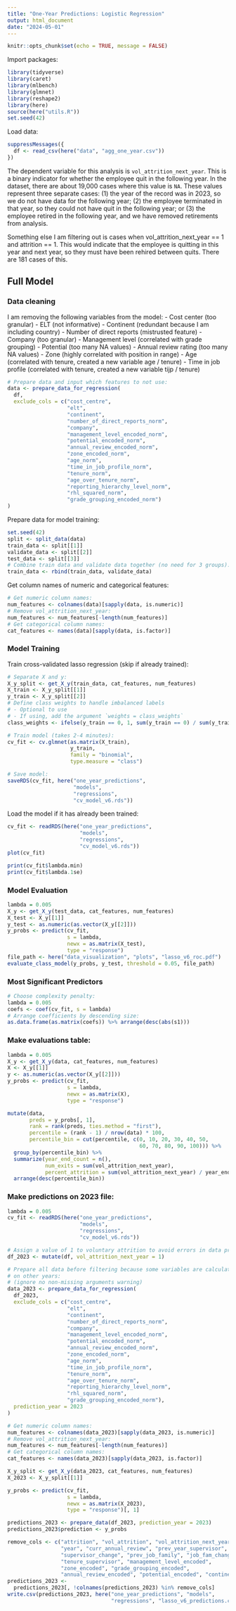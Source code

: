 ---
title: "One-Year Predictions: Logistic Regression"
output: html_document
date: "2024-05-01"
---

```{r setup, include=FALSE}
knitr::opts_chunk$set(echo = TRUE, message = FALSE)
```

Import packages:
```{r}
library(tidyverse)
library(caret)
library(mlbench)
library(glmnet)
library(reshape2)
library(here)
source(here("utils.R"))
set.seed(42)
```

Load data:
```{r}
suppressMessages({
  df <- read_csv(here("data", "agg_one_year.csv"))
})
```

The dependent variable for this analysis is `vol_attrition_next_year`. This is a binary indicator for whether the employee quit in the following year. In the dataset, there are about 19,000 cases where this value is `NA`. These values represent three separate cases: (1) the year of the record was in 2023, so we do not have data for the following year; (2) the employee terminated in that year, so they could not have quit in the following year; or (3) the employee retired in the following year, and we have removed retirements from analysis.

Something else I am filtering out is cases when vol_attrition_next_year == 1 and attrition == 1. This would indicate that the employee is quitting in this year and next year, so they must have been rehired between quits. There are 181 cases of this.

## Full Model

### Data cleaning

I am removing the following variables from the model:
- Cost center (too granular)
- ELT (not informative)
- Continent (redundant because I am including country)
- Number of direct reports (mistrusted feature)
- Company (too granular)
- Management level (correlated with grade grouping)
- Potential (too many NA values)
- Annual review rating (too many NA values)
- Zone (highly correlated with position in range)
- Age (correlated with tenure, created a new variable age / tenure)
- Time in job profile (correlated with tenure, created a new variable tijp / tenure)

```{r}
# Prepare data and input which features to not use:
data <- prepare_data_for_regression(
  df,
  exclude_cols = c("cost_centre",
                   "elt",
                   "continent",
                   "number_of_direct_reports_norm",
                   "company",
                   "management_level_encoded_norm",
                   "potential_encoded_norm",
                   "annual_review_encoded_norm",
                   "zone_encoded_norm",
                   "age_norm",
                   "time_in_job_profile_norm",
                   "tenure_norm",
                   "age_over_tenure_norm",
                   "reporting_hierarchy_level_norm",
                   "rhl_squared_norm",
                   "grade_grouping_encoded_norm")
)
```

Prepare data for model training:
```{r}
set.seed(42)
split <- split_data(data)
train_data <- split[[1]]
validate_data <- split[[2]]
test_data <- split[[3]]
# Combine train data and validate data together (no need for 3 groups):
train_data <- rbind(train_data, validate_data)
```

Get column names of numeric and categorical features:
```{r}
# Get numeric column names:
num_features <- colnames(data)[sapply(data, is.numeric)]
# Remove vol_attrition_next_year:
num_features <- num_features[-length(num_features)]
# Get categorical column names:
cat_features <- names(data)[sapply(data, is.factor)]
```

### Model Training

Train cross-validated lasso regression (skip if already trained):
```{r}
# Separate X and y:
X_y_split <- get_X_y(train_data, cat_features, num_features)
X_train <- X_y_split[[1]]
y_train <- X_y_split[[2]]
# Define class weights to handle imbalanced labels
# - Optional to use
# - If using, add the argument `weights = class_weights`
class_weights <- ifelse(y_train == 0, 1, sum(y_train == 0) / sum(y_train == 1))

# Train model (takes 2-4 minutes):
cv_fit <- cv.glmnet(as.matrix(X_train),
                    y_train,
                    family = "binomial",
                    type.measure = "class")

# Save model:
saveRDS(cv_fit, here("one_year_predictions",
                     "models",
                     "regressions",
                     "cv_model_v6.rds"))
```

Load the model if it has already been trained:
```{r}
cv_fit <- readRDS(here("one_year_predictions",
                       "models",
                       "regressions",
                       "cv_model_v6.rds"))
plot(cv_fit)
```

```{r}
print(cv_fit$lambda.min)
print(cv_fit$lambda.1se)
```

### Model Evaluation

```{r}
lambda = 0.005
X_y <- get_X_y(test_data, cat_features, num_features)
X_test <- X_y[[1]]
y_test <- as.numeric(as.vector(X_y[[2]]))
y_probs <- predict(cv_fit,
                   s = lambda,
                   newx = as.matrix(X_test),
                   type = "response")
file_path <- here("data_visualization", "plots", "lasso_v6_roc.pdf")
evaluate_class_model(y_probs, y_test, threshold = 0.05, file_path)
```

### Most Significant Predictors

```{r}
# Choose complexity penalty:
lambda = 0.005
coefs <- coef(cv_fit, s = lambda)
# Arrange coefficients by descending size:
as.data.frame(as.matrix(coefs)) %>% arrange(desc(abs(s1)))
```

### Make evaluations table:

```{r}
lambda = 0.005
X_y <- get_X_y(data, cat_features, num_features)
X <- X_y[[1]]
y <- as.numeric(as.vector(X_y[[2]]))
y_probs <- predict(cv_fit,
                   s = lambda,
                   newx = as.matrix(X),
                   type = "response")
```

```{r}
mutate(data,
       preds = y_probs[, 1],
       rank = rank(preds, ties.method = "first"),
       percentile = (rank - 1) / nrow(data) * 100,
       percentile_bin = cut(percentile, c(0, 10, 20, 30, 40, 50,
                                          60, 70, 80, 90, 100))) %>%
  group_by(percentile_bin) %>%
  summarize(year_end_count = n(),
            num_exits = sum(vol_attrition_next_year),
            percent_attrition = sum(vol_attrition_next_year) / year_end_count) %>%
  arrange(desc(percentile_bin))
```

### Make predictions on 2023 file:

```{r}
lambda = 0.005
cv_fit <- readRDS(here("one_year_predictions",
                       "models",
                       "regressions",
                       "cv_model_v6.rds"))

# Assign a value of 1 to voluntary attrition to avoid errors in data processing:
df_2023 <- mutate(df, vol_attrition_next_year = 1)

# Prepare all data before filtering because some variables are calculated based
# on other years:
# (ignore no non-missing arguments warning)
data_2023 <- prepare_data_for_regression(
  df_2023,
  exclude_cols = c("cost_centre",
                   "elt",
                   "continent",
                   "number_of_direct_reports_norm",
                   "company",
                   "management_level_encoded_norm",
                   "potential_encoded_norm",
                   "annual_review_encoded_norm",
                   "zone_encoded_norm",
                   "age_norm",
                   "time_in_job_profile_norm",
                   "tenure_norm",
                   "age_over_tenure_norm",
                   "reporting_hierarchy_level_norm",
                   "rhl_squared_norm",
                   "grade_grouping_encoded_norm"),
  prediction_year = 2023
)

# Get numeric column names:
num_features <- colnames(data_2023)[sapply(data_2023, is.numeric)]
# Remove vol_attrition_next_year:
num_features <- num_features[-length(num_features)]
# Get categorical column names:
cat_features <- names(data_2023)[sapply(data_2023, is.factor)]

X_y_split <- get_X_y(data_2023, cat_features, num_features)
X_2023 <- X_y_split[[1]]

y_probs <- predict(cv_fit,
                   s = lambda,
                   newx = as.matrix(X_2023),
                   type = "response")[, 1]

predictions_2023 <- prepare_data(df_2023, prediction_year = 2023)
predictions_2023$prediction <- y_probs

remove_cols <- c("attrition", "vol_attrition", "vol_attrition_next_year",
                 "year", "curr_annual_review", "prev_year_supervisor",
                 "supervisor_change", "prev_job_family", "job_fam_change",
                 "tenure_supervisor", "management_level_encoded",
                 "zone_encoded", "grade_grouping_encoded",
                 "annual_review_encoded", "potential_encoded", "continent")
predictions_2023 <-
  predictions_2023[, !colnames(predictions_2023) %in% remove_cols]
write.csv(predictions_2023, here("one_year_predictions", "models",
                                 "regressions", "lasso_v6_predictions.csv"))
```

